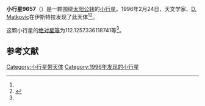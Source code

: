 {{Infobox planet
| bgcolour = #FFFFC0
| name = 9657 Ucka
| symbol = 
| image = 
| caption = 
| discovery = yes
| discovery_ref = 
| discoverer = {{link-en|克拉多·克洛维奇|Korado Korlević}}、[[D._Matkovic|D. Matkovic]]
| discovery_site = [[伊斯特拉|伊斯特拉]] 
| discovered = 1996年2月24日
| designations = yes
| mp_name = 
| named_after = 
| alt_names = 1996 DG2/ 1981 SZ4 / 1991 JS3 / 1992 RB5
| mp_category = [[主带小行星|主带小行星]]
| orbit_ref = <ref name="a">[http://ssd.jpl.nasa.gov/sbdb.cgi?sstr=9657 9657 Ucka] {{Wayback|url=http://ssd.jpl.nasa.gov/sbdb.cgi?sstr=9657 |date=20210812074655 }}，小行星數據庫瀏覽器（JPL Small-Body Database Browser）－[[美国国家航空航天局|美国国家航空航天局]]喷气推进实验室</ref>
| epoch = 2456400.5 (2013年4月18日更新)
| aphelion = {{convert|3.691932780737741|AU|km|3|abbr=on|lk=out}}
| perihelion = {{convert|2.582028327653651|AU|km|3|abbr=on}}
| semimajor = {{convert|3.136980554195696|AU|km|3|abbr=on}}
| eccentricity = 0.176906492
| period = 2029.393041 [[日|日]]<br />5.56[[儒略年|儒略年]]
| avg_speed = 
| inclination = .8921223126898101
| asc_node = 142.9114717025641
| mean_anomaly = 
| arg_peri = 112.1257336118741
| satellites = 
| physical_characteristics = yes
| dimensions = 
| mass = 
| density = 
| surface_grav = 
| escape_velocity = 
| sidereal_day = 
| axial_tilt = 
| pole_ecliptic_lat = 
| pole_ecliptic_lon = 
| albedo = 
| temperatures= 
| temp_name1 = 
| mean_temp_1 = 
| max_temp_1 = 
| temp_name2 = 
| max_temp_2 = 
| spectral_type = 
| abs_magnitude = 112.1257336118741
}}

'''小行星9657'''（{{lang-en|9657 Ucka}}）是一颗围绕[[太阳|太阳]][[公转|公转]]的[[小行星|小行星]]。1996年2月24日，天文学家{{link-en|克拉多·克洛维奇|Korado Korlević}}、[[D._Matkovic|D. Matkovic]]在伊斯特拉发现了此天体<ref name="a" /><ref>{{cite news|title=小行星列表|url=http://cfa-www.harvard.edu/iau/lists/NumberedMPs.txt|accessdate=2013-07-08|newspaper=哈佛大学|archive-date=2008-05-17|archive-url=https://web.archive.org/web/20080517010638/http://cfa-www.harvard.edu/iau/lists/NumberedMPs.txt|dead-url=no}}</ref>。

这颗小行星的[[绝对星等|绝对星等]]为112.1257336118741等<ref name="a" />。

==参考文献==
{{reflist}}
{{Minor Planet Number|[[小行星9656|小行星9656]]|[[小行星9658|小行星9658]]}}

{{小天体}}

[[Category:小行星带天体|Category:小行星带天体]]
[[Category:1996年发现的小行星|Category:1996年发现的小行星]]

{{asteroid-stub}}